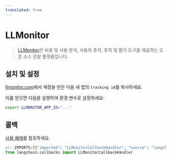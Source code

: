 ```yaml
---
translated: true
---
```


# LLMonitor

>[LLMonitor](https://llmonitor.com?utm_source=langchain&utm_medium=py&utm_campaign=docs)은 비용 및 사용 분석, 사용자 추적, 추적 및 평가 도구를 제공하는 오픈 소스 관찰 플랫폼입니다.

## 설치 및 설정

[llmonitor.com](https://llmonitor.com?utm_source=langchain&utm_medium=py&utm_campaign=docs)에서 계정을 만든 다음 새 앱의 `tracking id`를 복사하세요.

이를 얻으면 다음을 실행하여 환경 변수로 설정하세요:

```bash
export LLMONITOR_APP_ID="..."
```

## 콜백

[사용 예제](/docs/integrations/callbacks/llmonitor)를 참조하세요.

```python
<!--IMPORTS:[{"imported": "LLMonitorCallbackHandler", "source": "langchain.callbacks", "docs": "https://api.python.langchain.com/en/latest/callbacks/langchain_community.callbacks.llmonitor_callback.LLMonitorCallbackHandler.html", "title": "LLMonitor"}]-->
from langchain.callbacks import LLMonitorCallbackHandler
```
